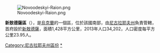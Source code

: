 [[Image:Novoodeskyi-Raion.png|right]]

'''新敖德薩區'''（{{lang-uk|Новоодеський район}}），是[[烏克蘭|烏克蘭]]的一個區，位於該國南部，由[[尼古拉耶夫州|尼古拉耶夫州]]負責管轄，首府設於[[新敖德薩_(烏克蘭)|新敖德薩]]，面積1,428平方公里，2013年人口34,202，人口密度每平方公里23.95人。

[[Category:尼古拉耶夫州區份|Category:尼古拉耶夫州區份]]
[[Category:新敖德薩區|*]]


{{Mykolaiv-geo-stub}}